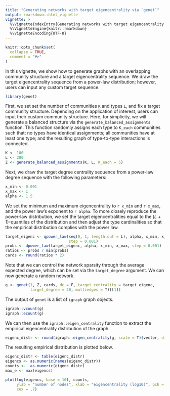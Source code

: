 ```yaml
---
title: "Generating networks with target eigencentrality via `genet`"
output: rmarkdown::html_vignette
vignette: >
  %\VignetteIndexEntry{Generating networks with target eigencentrality via `genet`}
  %\VignetteEngine{knitr::rmarkdown}
  %\VignetteEncoding{UTF-8}
---
```


```r
knitr::opts_chunk$set(
  collapse = TRUE,
  comment = "#>"
)
```

In this vignette, we show how to generate graphs with an overlapping community structure and a target eigencentrality sequence. We draw the target eigencentrality sequence from a power-law distribution; however, users can input any custom target sequence.

```r
library(genet)
```

First, we set set the number of communities `K` and types `L`, and fix a target community structure. Depending on the application of interest, users can input their custom community structure. Here, for simplicity, we will generate a balanced structure via the `generate_balanced_assignments` function. This function randomly assigns each type to `K_each` communities such that: no types have identical assignments; all communities have at least one type; and the resulting graph of type-to-type interactions is connected.

```r
K <- 100
L <- 200
Z <- generate_balanced_assignments(K, L, K_each = 5)
```

Next, we draw the target degree centrality sequence from a power-law degree sequence with the following parameters:

```r
x_min <- 0.001
x_max <- 1
alpha <- 1.5
```

We set the minimum and maximum eigencentrality to `r x_min` and `r x_max`, and the power law's exponent to `r alpha`. To more closely reproduce the power-law distribution, we set the target eigencentralities equal to the $(L + 1)$-quantiles of the distribution and then adjust the type cardinalities so that the empirical distribution complies with the power law.

```r
target_eigenc <- qpower_law(seq(0, 1, length.out = L), alpha, x_min, x_max, 
                            step = 0.001)
probs <- dpower_law(target_eigenc, alpha, x_min, x_max, step = 0.001)
ratios <- probs / min(probs)
cards <- round(ratios * 2)
```

Note that we can control the network sparsity through the average expected degree, which can be set via the `target_degree` argument. We can now generate a random network.

```r
g <- genet(1, Z, cards, dc = F, target_centrality = target_eigenc,
           target_degree = 20, multiedges = T)[[1]]
```

The output of `genet` is a list of `igraph` graph objects.

```r
igraph::vcount(g)
igraph::ecount(g)
```

We can then use the `igraph::eigen_centrality` function to extract the empirical eigencentrality distribution of the graph. 

```r
eigenc_distr <- round(igraph::eigen_centrality(g, scale = T)$vector, digits = 3)
```

The resulting empirical distribution is plotted below.

```r
eigenc_distr <- table(eigenc_distr)
eigencs <- as.numeric(names(eigenc_distr))
counts <-  as.numeric(eigenc_distr)
max_e <- max(eigencs)

plot(log(eigencs, base = 10), counts,
     ylab = "number of nodes", xlab = "eigencentrality (log10)", pch = 16,
     cex = .7)
```
